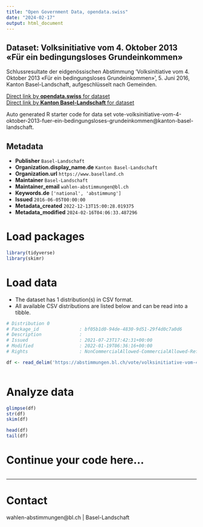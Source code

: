 ```yaml
---
title: "Open Government Data, opendata.swiss"
date: "2024-02-17"
output: html_document
---
```


## Dataset: Volksinitiative vom 4. Oktober 2013 «Für ein bedingungsloses Grundeinkommen»

Schlussresultate der eidgenössischen Abstimmung 'Volksinitiative vom 4. Oktober 2013 «Für ein bedingungsloses Grundeinkommen»', 5. Juni 2016, Kanton Basel-Landschaft, aufgeschlüsselt nach Gemeinden.

[Direct link by **opendata.swiss** for dataset](https://opendata.swiss/de/dataset/volksinitiative-vom-4-oktober-2013-fur-ein-bedingungsloses-grundeinkommen)<br>
[Direct link by **Kanton Basel-Landschaft** for dataset](https://abstimmungen.bl.ch/vote/volksinitiative-vom-4-oktober-2013-fuer-ein-bedingungsloses-grundeinkommen/data)

Auto generated R starter code for data set vote-volksinitiative-vom-4-oktober-2013-fuer-ein-bedingungsloses-grundeinkommen@kanton-basel-landschaft.

## Metadata

- **Publisher** `Basel-Landschaft`
- **Organization.display_name.de** `Kanton Basel-Landschaft`
- **Organization.url** `https://www.baselland.ch`
- **Maintainer** `Basel-Landschaft`
- **Maintainer_email** `wahlen-abstimmungen@bl.ch`
- **Keywords.de** `['national', 'abstimmung']`
- **Issued** `2016-06-05T00:00:00`
- **Metadata_created** `2022-12-13T15:00:28.019375`
- **Metadata_modified** `2024-02-16T04:06:33.487296`


# Load packages

```r

library(tidyverse)
library(skimr)

```

# Load data

-   The dataset has 1 distribution(s) in CSV format.
-   All available CSV distributions are listed below and can be read into a tibble.

```r

# Distribution 0
# Package_id               : bf05b1d0-94de-4830-9d51-29f4d0c7a0d6
# Description              : 
# Issued                   : 2021-07-23T17:42:31+00:00
# Modified                 : 2022-01-19T06:36:16+00:00
# Rights                   : NonCommercialAllowed-CommercialAllowed-ReferenceRequired

df <- read_delim('https://abstimmungen.bl.ch/vote/volksinitiative-vom-4-oktober-2013-fuer-ein-bedingungsloses-grundeinkommen/data-csv')



```

# Analyze data

```r

glimpse(df)
str(df)
skim(df)

head(df)
tail(df)

```

# Continue your code here...

```r

```

------------------------------------------------------------------------

# Contact

wahlen-abstimmungen@bl.ch | Basel-Landschaft
